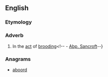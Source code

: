 ==English==

===Etymology===
{{prefix|a|brood}}

===Adverb===
{{en-adv}}

# {{obsolete}} In the [[act]] of [[brooding]]<!-- - [[Abp. Sancroft]]--}

===Anagrams===
* [[aboord#English|aboord]]